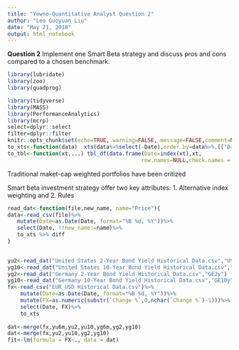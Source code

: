```yaml
---
title: "Yewno-Quantitative Analyst Question 2"
author: "Leo Guoyuan Liu"
date: "May 21, 2018"
output: html_notebook
---
```


**Question 2** Implement one Smart Beta strategy and discuss pros and cons compared to a chosen
benchmark.

```r
library(lubridate)
library(zoo)
library(quadprog)

library(tidyverse)
library(MASS)
library(PerformanceAnalytics)
library(mcrp)
select=dplyr::select
filter=dplyr::filter
knitr::opts_chunk$set(echo=TRUE, warning=FALSE, message=FALSE,comment=NA)
to_xts<-function(data)  xts(data%>%select(-Date),order.by=data%>%.[["Date"]])
to_tbl<-function(xt,...) tbl_df(data.frame(Date=index(xt),xt,
                                          row.names=NULL,check.names = FALSE,...))
```
Traditional maket-cap weighted portfolios have been critized 

Smart beta investment strategy offer two key attributes:
1. Alternative index weighting and
2. Rules




```r
read_dat<-function(file,new_name, name="Price"){
data<-read_csv(file)%>%
   mutate(Date=as.Date(Date, format="%B %d, %Y"))%>%
   select(Date, !!new_name:=name)%>%
   to_xts %>% diff
}
       

yu2<-read_dat("United States 2-Year Bond Yield Historical Data.csv","US2y")
yg10<-read_dat("United States 10-Year Bond Yield Historical Data.csv","US10y")
yg2<-read_dat("Germany 2-Year Bond Yield Historical Data.csv","GE2y")
yg10<-read_dat("Germany 10-Year Bond Yield Historical Data.csv","GE10y")
fx<-read_csv("EUR_USD Historical Data.csv")%>%
    mutate(Date=as.Date(Date, format="%B %d, %Y"))%>%
    mutate(FX=as.numeric(substr(`Change %`,0,nchar(`Change %`)-1)))%>%
    select(Date, FX)%>%
    to_xts
 
dat<-merge(fx,yu6m,yu2,yu10,yg6m,yg2,yg10)
dat<-merge(fx,yu2,yu10,yg2,yg10)
fit<-lm(formula = FX~., data = dat)
  
```





